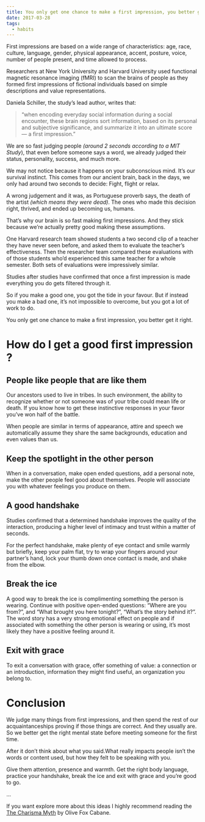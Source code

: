 ```yaml
---
title: You only get one chance to make a first impression, you better get it right
date: 2017-03-28
tags:
  - habits
---
```


First impressions are based on a wide range of characteristics: age, race, culture, language, gender, physical appearance, accent, posture, voice, number of people present, and time allowed to process.

Researchers at New York University and Harvard University used functional magnetic resonance imaging (fMRI) to scan the brains of people as they formed first impressions of fictional individuals based on simple descriptions and value representations.

Daniela Schiller, the study’s lead author, writes that:

> “when encoding everyday social information during a social encounter, these brain regions sort information, based on its personal and subjective significance, and summarize it into an ultimate score — a first impression.”

We are so fast judging people _(around 2 seconds according to a MIT Study_), that even before someone says a word, we already judged their status, personality, success, and much more.

We may not notice because it happens on your subconscious mind. It’s our survival instinct. This comes from our ancient brain, back in the days, we only had around two seconds to decide: Fight, flight or relax.

A wrong judgement and it was, as Portuguese proverb says, the death of the artist _(which means they were dead)_. The ones who made this decision right, thrived, and ended up becoming us, humans.

That’s why our brain is so fast making first impressions. And they stick because we’re actually pretty good making these assumptions.

One Harvard research team showed students a two second clip of a teacher they have never seen before, and asked them to evaluate the teacher’s effectiveness. Then the researcher team compared these evaluations with of those students who’d experienced this same teacher for a whole semester. Both sets of evaluations were impressively similar.

Studies after studies have confirmed that once a first impression is made everything you do gets filtered through it.

So if you make a good one, you got the tide in your favour. But if instead you make a bad one, it’s not impossible to overcome, but you got a lot of work to do.

You only get one chance to make a first impression, you better get it right.

# How do I get a good first impression ?

## People like people that are like them

Our ancestors used to live in tribes. In such environment, the ability to recognize whether or not someone was of your tribe could mean life or death. If you know how to get these instinctive responses in your favor you’ve won half of the battle.

When people are similar in terms of appearance, attire and speech we automatically assume they share the same backgrounds, education and even values than us.

## Keep the spotlight in the other person

When in a conversation, make open ended questions, add a personal note, make the other people feel good about themselves. People will associate you with whatever feelings you produce on them.

## A good handshake

Studies confirmed that a determined handshake improves the quality of the interaction, producing a higher level of intimacy and trust within a matter of seconds.

For the perfect handshake, make plenty of eye contact and smile warmly but briefly, keep your palm flat, try to wrap your fingers around your partner’s hand, lock your thumb down once contact is made, and shake from the elbow.

## Break the ice

A good way to break the ice is complimenting something the person is wearing. Continue with positive open-ended questions: “Where are you from?”, and “What brought you here tonight?”, “What’s the story behind it?”. The word story has a very strong emotional effect on people and if associated with something the other person is wearing or using, it’s most likely they have a positive feeling around it.

## Exit with grace

To exit a conversation with grace, offer something of value: a connection or an introduction, information they might find useful, an organization you belong to.

# Conclusion

We judge many things from first impressions, and then spend the rest of our acquaintanceships proving if those things are correct. And they usually are. So we better get the right mental state before meeting someone for the first time.

After it don’t think about what you said.What really impacts people isn’t the words or content used, but how they felt to be speaking with you.

Give them attention, presence and warmth. Get the right body language, practice your handshake, break the ice and exit with grace and you’re good to go.

...

If you want explore more about this ideas I highly recommend reading the [The Charisma Myth](https://amzn.com/0670922870) by Olive Fox Cabane.
